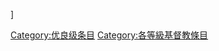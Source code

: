 {{catmore1|[[Wikipedia:基督教专题|Wikipedia:基督教专题]]}}
{{Articles by Quality|topic=基督教|project=基督教|format=TOC}}
{{emptycat}}

[[Category:优良级条目|Category:优良级条目]]][[Category:各等級基督教條目|Category:各等級基督教條目]]